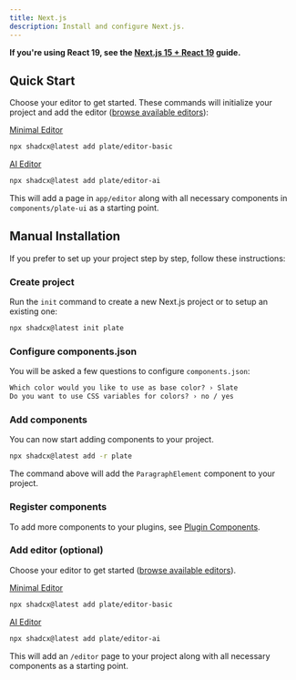 ```yaml
---
title: Next.js
description: Install and configure Next.js.
---
```


<Callout>

**If you're using React 19, see the [Next.js 15 + React 19](https://ui.shadcn.com/docs/react-19) guide.**

</Callout>

## Quick Start

Choose your editor to get started. These commands will initialize your project and add the editor ([browse available editors](/editors)):

[Minimal Editor](https://template.platejs.org/editor)
```bash
npx shadcx@latest add plate/editor-basic
```

[AI Editor](https://playground.platejs.org/editor)
```bash
npx shadcx@latest add plate/editor-ai
```

This will add a page in `app/editor` along with all necessary components in `components/plate-ui` as a starting point.

## Manual Installation

If you prefer to set up your project step by step, follow these instructions:

<Steps>

### Create project

Run the `init` command to create a new Next.js project or to setup an existing one:

```bash
npx shadcx@latest init plate
```

### Configure components.json

You will be asked a few questions to configure `components.json`:

```txt showLineNumbers
Which color would you like to use as base color? › Slate
Do you want to use CSS variables for colors? › no / yes
```

### Add components

You can now start adding components to your project.

```bash
npx shadcx@latest add -r plate
```

The command above will add the `ParagraphElement` component to your project.

### Register components

To add more components to your plugins, see [Plugin Components](/docs/plugin-components#register-components).

### Add editor (optional)

Choose your editor to get started ([browse available editors](/editors)). 

[Minimal Editor](https://template.platejs.org/editor)
```bash
npx shadcx@latest add plate/editor-basic
```

[AI Editor](https://playground.platejs.org/editor)
```bash
npx shadcx@latest add plate/editor-ai
```

This will add an `/editor` page to your project along with all necessary components as a starting point.

</Steps>